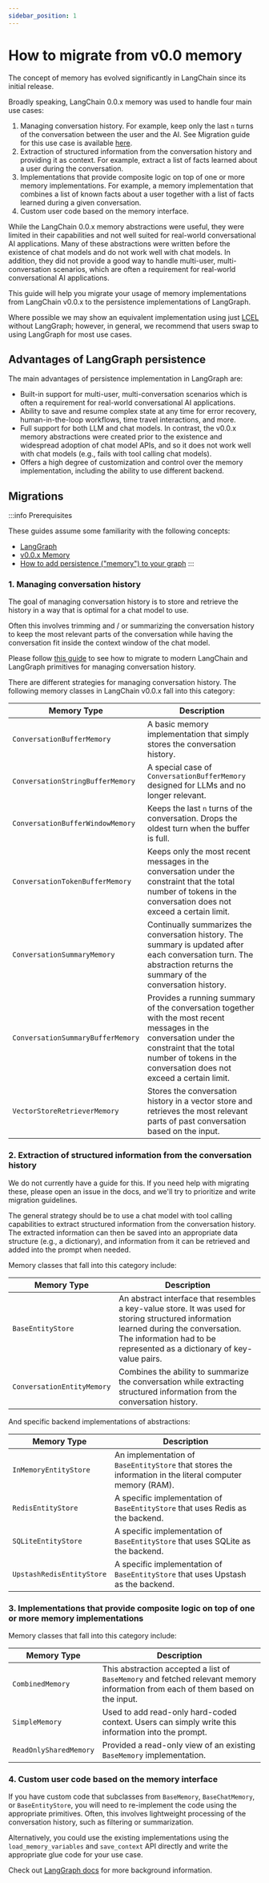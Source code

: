 ```yaml
---
sidebar_position: 1
---
```


# How to migrate from v0.0 memory

The concept of memory has evolved significantly in LangChain since its initial release.

Broadly speaking, LangChain 0.0.x memory was used to handle four main use cases:

1. Managing conversation history. For example, keep only the last `n` turns of the conversation between the user and the AI. See Migration guide for this use case is available [here](./manage_conversation_history).
2. Extraction of structured information from the conversation history and providing it as context. For example, extract a list of facts learned about a user during the conversation.
3. Implementations that provide composite logic on top of one or more memory implementations. For example, a memory implementation that combines a list of known facts about a user together with a list of facts learned during a given conversation.
4. Custom user code based on the memory interface.

While the LangChain 0.0.x memory abstractions were useful, they were limited in their capabilities and not well suited for real-world conversational AI applications. Many of these abstractions were written before the existence of chat models and do not work well with chat models. In addition,
they did not provide a good way to handle multi-user, multi-conversation scenarios, which are often a requirement for real-world conversational AI applications.

This guide will help you migrate your usage of memory implementations from LangChain v0.0.x to the persistence implementations of LangGraph.

Where possible we may show an equivalent implementation using just [LCEL](/docs/concepts/#langchain-expression-language-lcel)
without LangGraph; however, in general, we recommend that users swap to using LangGraph for most use cases.

## Advantages of LangGraph persistence

The main advantages of persistence implementation in LangGraph are:

- Built-in support for multi-user, multi-conversation scenarios which is often a requirement for real-world conversational AI applications.
- Ability to save and resume complex state at any time for error recovery, human-in-the-loop workflows, time travel interactions, and more.
- Full support for both LLM and chat models. In contrast, the v0.0.x memory abstractions were created prior to the existence and widespread adoption of chat model APIs, and so it does not work well with chat models (e.g., fails with tool calling chat models).
- Offers a high degree of customization and control over the memory implementation, including the ability to use different backend.

## Migrations

:::info Prerequisites

These guides assume some familiarity with the following concepts:
- [LangGraph](https://langchain-ai.github.io/langgraph/)
- [v0.0.x Memory](https://python.langchain.com/v0.1/docs/modules/memory/)
- [How to add persistence ("memory") to your graph](https://langchain-ai.github.io/langgraph/how-tos/persistence/)
:::

### 1. Managing conversation history

The goal of managing conversation history is to store and retrieve the history in a way that is optimal for a chat model to use.

Often this involves trimming and / or summarizing the conversation history to keep the most relevant parts of the conversation
while having the conversation fit inside the context window of the chat model.

Please follow [this guide](./manage_conversation_history) to see how to migrate to modern LangChain and LangGraph primitives for managing conversation history.

There are different strategies for managing conversation history. The following memory classes in LangChain v0.0.x fall into this category:

| Memory Type                       | Description                                                                                                                                                                                                         |
|-----------------------------------|---------------------------------------------------------------------------------------------------------------------------------------------------------------------------------------------------------------------|
| `ConversationBufferMemory`        | A basic memory implementation that simply stores the conversation history.                                                                                                                                          |
| `ConversationStringBufferMemory`  | A special case of `ConversationBufferMemory` designed for LLMs and no longer relevant.                                                                                                                              |
| `ConversationBufferWindowMemory`  | Keeps the last `n` turns of the conversation. Drops the oldest turn when the buffer is full.                                                                                                                        |
| `ConversationTokenBufferMemory`   | Keeps only the most recent messages in the conversation under the constraint that the total number of tokens in the conversation does not exceed a certain limit.                                                   |
| `ConversationSummaryMemory`       | Continually summarizes the conversation history. The summary is updated after each conversation turn. The abstraction returns the summary of the conversation history.                                              |
| `ConversationSummaryBufferMemory` | Provides a running summary of the conversation together with the most recent messages in the conversation under the constraint that the total number of tokens in the conversation does not exceed a certain limit. |
| `VectorStoreRetrieverMemory`      | Stores the conversation history in a vector store and retrieves the most relevant parts of past conversation based on the input.                                                                                    |

### 2. Extraction of structured information from the conversation history

We do not currently have a guide for this. If you need help with migrating these, please
open an issue in the docs, and we'll try to prioritize and write migration guidelines.

The general strategy should be to use a chat model with tool calling capabilities to extract structured information from the conversation history.
The extracted information can then be saved into an appropriate data structure (e.g., a dictionary), and information from it can be retrieved and added
into the prompt when needed.

Memory classes that fall into this category include:

| Memory Type                | Description                                                                                                                                                                                                       |
|----------------------------|-------------------------------------------------------------------------------------------------------------------------------------------------------------------------------------------------------------------|
| `BaseEntityStore`          | An abstract interface that resembles a key-value store. It was used for storing structured information learned during the conversation. The information had to be represented as a dictionary of key-value pairs. |
| `ConversationEntityMemory` | Combines the ability to summarize the conversation while extracting structured information from the conversation history.                                                                                         |

And specific backend implementations of abstractions:

| Memory Type               | Description                                                                                              |
|---------------------------|----------------------------------------------------------------------------------------------------------|
| `InMemoryEntityStore`     | An implementation of `BaseEntityStore` that stores the information in the literal computer memory (RAM). |
| `RedisEntityStore`        | A specific implementation of `BaseEntityStore` that uses Redis as the backend.                           |
| `SQLiteEntityStore`       | A specific implementation of `BaseEntityStore` that uses SQLite as the backend.                          |
| `UpstashRedisEntityStore` | A specific implementation of `BaseEntityStore` that uses Upstash as the backend.                         |

### 3. Implementations that provide composite logic on top of one or more memory implementations

Memory classes that fall into this category include:

| Memory Type            | Description                                                                                                                    |
|------------------------|--------------------------------------------------------------------------------------------------------------------------------|
| `CombinedMemory`       | This abstraction accepted a list of `BaseMemory` and fetched relevant memory information from each of them based on the input. |
| `SimpleMemory`         | Used to add read-only hard-coded context. Users can simply write this information into the prompt.                             |
| `ReadOnlySharedMemory` | Provided a read-only view of an existing `BaseMemory` implementation.                                                          |

### 4. Custom user code based on the memory interface

If you have custom code that subclasses from `BaseMemory`, `BaseChatMemory`, or `BaseEntityStore`, you will need to re-implement the code using the appropriate primitives. Often, this involves lightweight processing of the conversation history, such as filtering or summarization.

Alternatively, you could use the existing implementations using the `load_memory_variables` and `save_context` API directly and write the appropriate glue code for your use case.

Check out [LangGraph docs](https://langchain-ai.github.io/langgraph/) for more background information.
